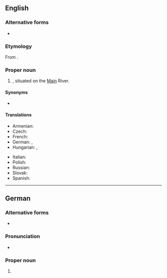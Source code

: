 {{also|Frankfurt-am-Main}}
==English==
{{wikipedia}}
===Alternative forms===
* {{l|en|Frankfurt-am-Main}}

===Etymology===
From {{bor|en|de|Frankfurt am Main|lit=Frankfurt on the Main}}.

===Proper noun===
{{en-proper noun|head=[[Frankfurt]] am [[Main]]}}

# {{place|en|largest city|state/Hesse|c/Germany}}, situated on the [[Main]] River.

====Synonyms====
* {{l|en|Frankfurt}}

====Translations====
{{trans-top-also|city in Hesse, Germany|Frankfurt}}
* Armenian: {{t|hy|Մայնի Ֆրանկֆուրտ}}
* Czech: {{t|cs|Frankfurt nad Mohanem|m}}
* French: {{t+|fr|Francfort-sur-le-Main}}
* German: {{t+|de|Frankfurt am Main}}, {{t+|de|Frankfurt a. M}} {{g|n}}
* Hungarian: {{t+|hu|Frankfurt am Main}}, {{t|hu|Majna-Frankfurt}} {{qualifier|rare}}
{{trans-mid}}
* Italian: {{t|it|Francoforte sul Meno}}
* Polish: {{t+|pl|Frankfurt nad Menem|m}}
* Russian: {{t+|ru|Фра́нкфурт-на-Ма́йне|m}}
* Slovak: {{t|sk|Frankfurt nad Mohanom|m}}
* Spanish: {{t+|es|Fráncfort del Meno}}
{{trans-bottom}}

----

==German==
{{wikipedia|lang=de}}

===Alternative forms===
* {{l|de|Frankfurt a. M.}} {{q|abbreviation}}

===Pronunciation===
* {{audio|de|De-Frankfurt am Main.ogg|Audio}}

===Proper noun===
{{de-proper noun|head=[[Frankfurt]] [[am]] [[Main]]|n|Frankfurts am Main}}

# {{place|de|largest city|s/Hesse|in central|c/Germany|t1=Frankfurt-am-Main}}
#: {{syn|de|Mainhattan|q1=humorous|FFM}}